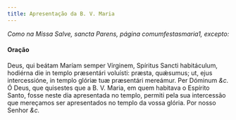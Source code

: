 ```yaml
---
title: Apresentação da B. V. Maria
---
```


<em>Como na Missa Salve, sancta Parens, página comumfestasmaria1, excepto:</em>

#### Oração

<div class="grid grid-cols-2 gap-5">
  <span class="text-justify">
    Deus, qui beátam Maríam semper Vírginem, Spíritus Sancti habitáculum,
    hodiérna die in templo præsentári voluísti: præsta, quǽsumus; ut, ejus
    intercessióne, in templo glóriæ tuæ præsentári mereámur. Per Dóminum
    <em>&c.</em>
  </span>
  <span class="text-justify">
    Ó Deus, que quisestes que a B. V. Maria, em quem habitava o Espírito Santo,
    fosse neste dia apresentada no templo, permiti pela sua intercessão que
    mereçamos ser apresentados no templo da vossa glória. Por nosso Senhor
    <em>&c.</em>
  </span>
</div>
